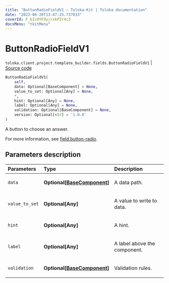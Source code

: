 ```yaml
---
title: "ButtonRadioFieldV1 — Toloka-Kit | Toloka documentation"
date: "2023-06-20T13:47:25.737033"
coverId: F_bIcOYF9yjrxkPZrXc3
docsMenu: "tkitMenu"
---
```


# ButtonRadioFieldV1

`toloka.client.project.template_builder.fields.ButtonRadioFieldV1` | [Source code](https://github.com/Toloka/toloka-kit/blob/v1.2.0/src/client/project/template_builder/fields.py#L91)

```python
ButtonRadioFieldV1(
    self,
    data: Optional[BaseComponent] = None,
    value_to_set: Optional[Any] = None,
    *,
    hint: Optional[Any] = None,
    label: Optional[Any] = None,
    validation: Optional[BaseComponent] = None,
    version: Optional[str] = '1.0.0'
)
```

A button to choose an answer.

For more information, see [field.button-radio](/docs/template-builder/reference/field.button-radio).

## Parameters description

| Parameters | Type | Description |
| :----------| :----| :-----------|
`data`|**Optional\[[BaseComponent](/docs/toloka-kit/reference/toloka.client.project.template_builder.base.BaseComponent)\]**|<p>A data path.</p>
`value_to_set`|**Optional\[Any\]**|<p>A value to write to data.</p>
`hint`|**Optional\[Any\]**|<p>A hint.</p>
`label`|**Optional\[Any\]**|<p>A label above the component.</p>
`validation`|**Optional\[[BaseComponent](/docs/toloka-kit/reference/toloka.client.project.template_builder.base.BaseComponent)\]**|<p>Validation rules.</p>